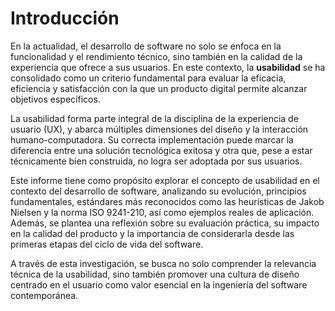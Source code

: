 # Introducción

En la actualidad, el desarrollo de software no solo se enfoca en la funcionalidad y el rendimiento técnico, sino también en la calidad de la experiencia que ofrece a sus usuarios. En este contexto, la **usabilidad** se ha consolidado como un criterio fundamental para evaluar la eficacia, eficiencia y satisfacción con la que un producto digital permite alcanzar objetivos específicos.

La usabilidad forma parte integral de la disciplina de la experiencia de usuario (UX), y abarca múltiples dimensiones del diseño y la interacción humano-computadora. Su correcta implementación puede marcar la diferencia entre una solución tecnológica exitosa y otra que, pese a estar técnicamente bien construida, no logra ser adoptada por sus usuarios.

Este informe tiene como propósito explorar el concepto de usabilidad en el contexto del desarrollo de software, analizando su evolución, principios fundamentales, estándares más reconocidos como las heurísticas de Jakob Nielsen y la norma ISO 9241-210, así como ejemplos reales de aplicación. Además, se plantea una reflexión sobre su evaluación práctica, su impacto en la calidad del producto y la importancia de considerarla desde las primeras etapas del ciclo de vida del software.

A través de esta investigación, se busca no solo comprender la relevancia técnica de la usabilidad, sino también promover una cultura de diseño centrado en el usuario como valor esencial en la ingeniería del software contemporánea.
